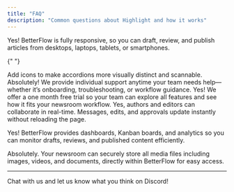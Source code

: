 ```yaml
---
title: "FAQ"
description: "Common questions about Highlight and how it works"
---
```


<AccordionGroup>
  <Accordion title="Can I use BetterFlow on any device?">
  Yes! BetterFlow is fully responsive, so you can draft, review, and publish articles from desktops, laptops, tablets, or smartphones.
  </Accordion>

{" "}

<Accordion title="How secure is my newsroom data?">
  Add icons to make accordions more visually distinct and scannable.
</Accordion>

  <Accordion title="Do you offer support for my team?">
Absolutely! We provide individual support anytime your team needs help—whether it’s onboarding, troubleshooting, or workflow guidance.
  </Accordion>
  <Accordion title="Can I try BetterFlow before subscribing?">
Yes! We offer a one month free trial so your team can explore all features and see how it fits your newsroom workflow.
  </Accordion>
  <Accordion title="Does BetterFlow support collaborative editing?">
Yes, authors and editors can collaborate in real-time. Messages, edits, and approvals update instantly without reloading the page.
  </Accordion>
  <Accordion title="Can I track article statuses and team tasks?">

Yes! BetterFlow provides dashboards, Kanban boards, and analytics so you can monitor drafts, reviews, and published content efficiently.

  </Accordion>
  <Accordion title="Can we store images and videos in BetterFlow?">
Absolutely. Your newsroom can securely store all media files including images, videos, and documents, directly within BetterFlow for easy access.
  </Accordion>
</AccordionGroup>

---

Chat with us and let us know what you think on Discord!

